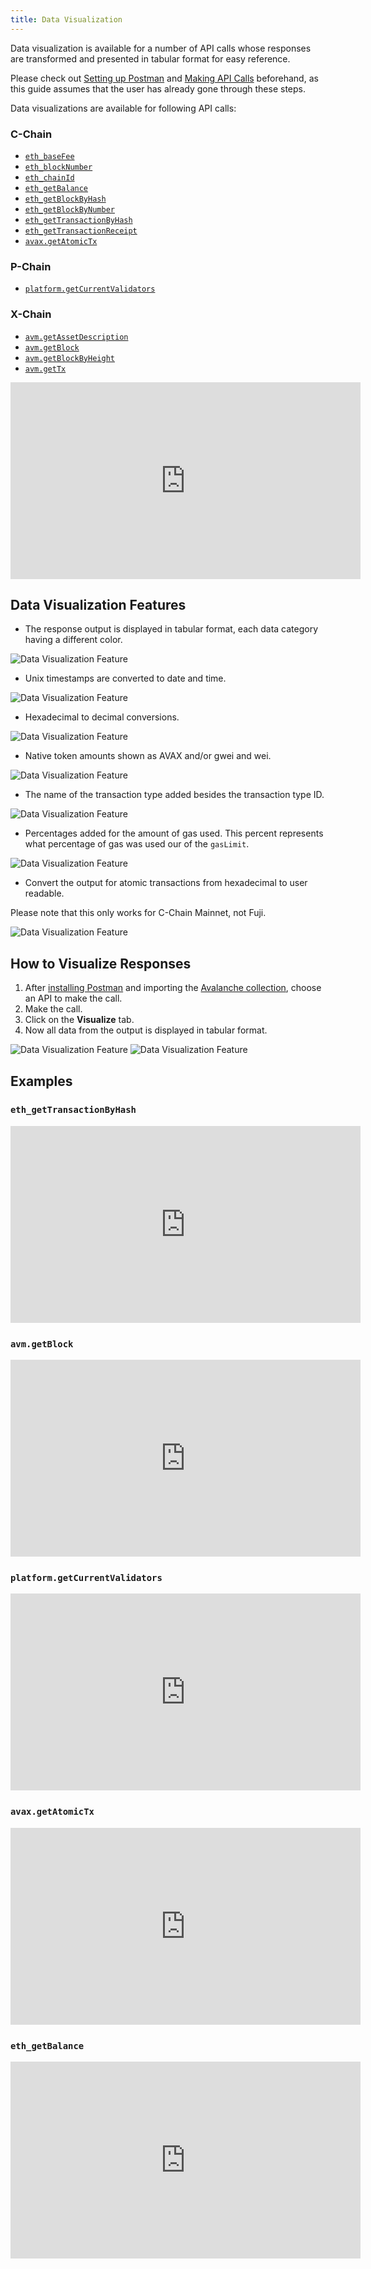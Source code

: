```yaml
---
title: Data Visualization
---
```


Data visualization is available for a number of API calls whose responses are transformed and presented in tabular format for easy reference.

Please check out [Setting up Postman](/docs/tooling/avalanche-postman/add-postman-collection#setup) and [Making API Calls](/docs/tooling/avalanche-postman/making-api-calls) beforehand, as this guide assumes that the user has already gone through these steps.

Data visualizations are available for following API calls:

### C-Chain[​](#c-chain "Direct link to heading")

- [`eth_baseFee`](/docs/api-reference/c-chain/api#eth_basefee)
- [`eth_blockNumber`](https://www.quicknode.com/docs/ethereum/eth_blockNumber)
- [`eth_chainId`](https://www.quicknode.com/docs/ethereum/eth_chainId)
- [`eth_getBalance`](https://www.quicknode.com/docs/ethereum/eth_getBalance)
- [`eth_getBlockByHash`](https://www.quicknode.com/docs/ethereum/eth_getBlockByHash)
- [`eth_getBlockByNumber`](https://www.quicknode.com/docs/ethereum/eth_getBlockByNumber)
- [`eth_getTransactionByHash`](https://www.quicknode.com/docs/ethereum/eth_getTransactionByHash)
- [`eth_getTransactionReceipt`](https://www.quicknode.com/docs/ethereum/eth_getTransactionReceipt)
- [`avax.getAtomicTx`](/docs/api-reference/c-chain/api#avaxgetatomictx)

### P-Chain[​](#p-chain "Direct link to heading")

- [`platform.getCurrentValidators`](/docs/api-reference/p-chain/api#platformgetcurrentvalidators)

### X-Chain[​](#x-chain "Direct link to heading")

- [`avm.getAssetDescription`](/docs/api-reference/x-chain/api#avmgetassetdescription)
- [`avm.getBlock`](/docs/api-reference/x-chain/api#avmgetblock)
- [`avm.getBlockByHeight`](/docs/api-reference/x-chain/api#avmgetblockbyheight)
- [`avm.getTx`](/docs/api-reference/x-chain/api#avmgettx)

<iframe
  width="560"
  height="315"
  src="https://www.youtube.com/embed/2jS5EFWLoGs"
  title="YouTube video player"
  frameBorder="0"
  allow="accelerometer; autoplay; clipboard-write; encrypted-media; gyroscope; picture-in-picture"
  allowFullScreen
></iframe>

Data Visualization Features[​](#data-visualization-features "Direct link to heading")
-------------------------------------------------------------------------------------

- The response output is displayed in tabular format, each data category having a different color.

![Data Visualization Feature](/images/visualize1.png)

- Unix timestamps are converted to date and time.

![Data Visualization Feature](/images/visualize2.png)

- Hexadecimal to decimal conversions.

![Data Visualization Feature](/images/visualize3.png)

- Native token amounts shown as AVAX and/or gwei and wei.

![Data Visualization Feature](/images/visualize4.png)

- The name of the transaction type added besides the transaction type ID.

![Data Visualization Feature](/images/visualize5.png)

- Percentages added for the amount of gas used. This percent represents what percentage of gas was used our of the `gasLimit`.

![Data Visualization Feature](/images/visualize6.png)

- Convert the output for atomic transactions from hexadecimal to user readable.

<Callout title="Note">
Please note that this only works for C-Chain Mainnet, not Fuji.
</Callout>

![Data Visualization Feature](/images/visualize7.png)

How to Visualize Responses[​](#how-to-visualize-responses "Direct link to heading")
-----------------------------------------------------------------------------------

1. After [installing Postman](/docs/tooling/avalanche-postman/add-postman-collection#postman-installation) and importing the [Avalanche collection](/docs/tooling/avalanche-postman/add-postman-collection#collection-import), choose an API to make the call. 
2. Make the call.
3. Click on the **Visualize** tab.
4. Now all data from the output is displayed in tabular format.

![Data Visualization Feature](/images/visualize8.png) ![Data Visualization Feature](/images/visualize9.png)

Examples[​](#examples "Direct link to heading")
-----------------------------------------------

### `eth_getTransactionByHash`[​](#eth_gettransactionbyhash "Direct link to heading")

<iframe
  width="560"
  height="315"
  src="https://www.youtube.com/embed/M83WhbXq5R0"
  title="YouTube video player"
  frameBorder="0"
  allow="accelerometer; autoplay; clipboard-write; encrypted-media; gyroscope; picture-in-picture"
  allowFullScreen
></iframe>

### `avm.getBlock`[​](#avmgetblock "Direct link to heading")

<iframe
  width="560"
  height="315"
  src="https://www.youtube.com/embed/d5E2pHXFInE"
  title="YouTube video player"
  frameBorder="0"
  allow="accelerometer; autoplay; clipboard-write; encrypted-media; gyroscope; picture-in-picture"
  allowFullScreen
></iframe>

### `platform.getCurrentValidators`[​](#platformgetcurrentvalidators "Direct link to heading")

<iframe
  width="560"
  height="315"
  src="https://www.youtube.com/embed/Pkf84edkw_0"
  title="YouTube video player"
  frameBorder="0"
  allow="accelerometer; autoplay; clipboard-write; encrypted-media; gyroscope; picture-in-picture"
  allowFullScreen
></iframe>

### `avax.getAtomicTx`[​](#avaxgetatomictx "Direct link to heading")

<iframe
  width="560"
  height="315"
  src="https://www.youtube.com/embed/AYIgdQomHqc"
  title="YouTube video player"
  frameBorder="0"
  allow="accelerometer; autoplay; clipboard-write; encrypted-media; gyroscope; picture-in-picture"
  allowFullScreen
></iframe>

### `eth_getBalance`[​](#eth_getbalance "Direct link to heading")

<iframe
  width="560"
  height="315"
  src="https://www.youtube.com/embed/M3n7cm1DYLE"
  title="YouTube video player"
  frameBorder="0"
  allow="accelerometer; autoplay; clipboard-write; encrypted-media; gyroscope; picture-in-picture"
  allowFullScreen
></iframe>
